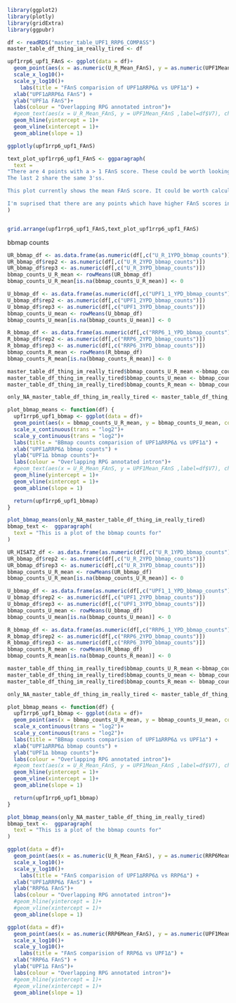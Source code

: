 
```r
library(ggplot2)
library(plotly)
library(gridExtra)
library(ggpubr)

df <- readRDS("master_table_UPF1_RRP6_COMPASS")
master_table_df_thing_im_really_tired <- df
```

```r
upf1rrp6_upf1_FAnS <- ggplot(data = df)+
  geom_point(aes(x = as.numeric(U_R_Mean_FAnS), y = as.numeric(UPF1Mean_FAnS), color = U_R_3YPD_overlapping_RPG_annotated_intron, text = V7))+
  scale_x_log10()+
  scale_y_log10()+
    labs(title = "FAnS comparision of UPF1∆RRP6∆ vs UPF1∆") +
  xlab("UPF1∆RRP6∆ FAnS") +
  ylab("UPF1∆ FAnS")+
  labs(colour = "Overlapping RPG annotated intron")+ 
  #geom_text(aes(x = U_R_Mean_FAnS, y = UPF1Mean_FAnS ,label=df$V7), check_overlap = TRUE) +
  geom_hline(yintercept = 1)+
  geom_vline(xintercept = 1)+
  geom_abline(slope = 1)

ggplotly(upf1rrp6_upf1_FAnS)

text_plot_upf1rrp6_upf1_FAnS <- ggparagraph(
  text = 
"There are 4 points with a > 1 FAnS score. These could be worth looking into if they are not already annotated. The 4 points are: chrX_469184_469405_-, chrXIII_211441_211570_- ,chrXI_93303_93465_-, chrXI_93367_93465_-
The last 2 share the same 3'ss.

This plot currently shows the mean FAnS score. It could be worth calculating p-values for the FAnS scores.

I'm suprised that there are any points which have higher FAnS scores in upf1∆ than in upf1∆rrp6∆. I'm curious what those are."
)


grid.arrange(upf1rrp6_upf1_FAnS,text_plot_upf1rrp6_upf1_FAnS)
```

bbmap counts
```r
UR_bbmap_df <- as.data.frame(as.numeric(df[,c("U_R_1YPD_bbmap_counts")]))
UR_bbmap_df$rep2 <- as.numeric(df[,c("U_R_2YPD_bbmap_counts")])
UR_bbmap_df$rep3 <- as.numeric(df[,c("U_R_3YPD_bbmap_counts")])
bbmap_counts_U_R_mean <- rowMeans(UR_bbmap_df)
bbmap_counts_U_R_mean[is.na(bbmap_counts_U_R_mean)] <- 0

U_bbmap_df <- as.data.frame(as.numeric(df[,c("UPF1_1_YPD_bbmap_counts")]))
U_bbmap_df$rep2 <- as.numeric(df[,c("UPF1_2YPD_bbmap_counts")])
U_bbmap_df$rep3 <- as.numeric(df[,c("UPF1_3YPD_bbmap_counts")])
bbmap_counts_U_mean <- rowMeans(U_bbmap_df)
bbmap_counts_U_mean[is.na(bbmap_counts_U_mean)] <- 0

R_bbmap_df <- as.data.frame(as.numeric(df[,c("RRP6_1_YPD_bbmap_counts")]))
R_bbmap_df$rep2 <- as.numeric(df[,c("RRP6_2YPD_bbmap_counts")])
R_bbmap_df$rep3 <- as.numeric(df[,c("RRP6_3YPD_bbmap_counts")])
bbmap_counts_R_mean <- rowMeans(R_bbmap_df)
bbmap_counts_R_mean[is.na(bbmap_counts_R_mean)] <- 0

master_table_df_thing_im_really_tired$bbmap_counts_U_R_mean <-bbmap_counts_U_R_mean
master_table_df_thing_im_really_tired$bbmap_counts_U_mean <- bbmap_counts_U_mean
master_table_df_thing_im_really_tired$bbmap_counts_R_mean <- bbmap_counts_R_mean

only_NA_master_table_df_thing_im_really_tired <- master_table_df_thing_im_really_tired[(is.na(master_table_df_thing_im_really_tired$RRP6Mean_FAnS) | is.na(master_table_df_thing_im_really_tired$UPF1Mean_FAnS) | is.na(master_table_df_thing_im_really_tired$U_R_Mean_FAnS)),]

plot_bbmap_means <- function(df) {
  upf1rrp6_upf1_bbmap <- ggplot(data = df)+
  geom_point(aes(x = bbmap_counts_U_R_mean, y = bbmap_counts_U_mean, color = U_R_3YPD_overlapping_RPG_annotated_intron, text = V7))+
  scale_x_continuous(trans = "log2")+
  scale_y_continuous(trans = "log2")+
  labs(title = "BBmap counts comparision of UPF1∆RRP6∆ vs UPF1∆") +
  xlab("UPF1∆RRP6∆ bbmap counts") +
  ylab("UPF1∆ bbmap counts")+
  labs(colour = "Overlapping RPG annotated intron")+ 
  #geom_text(aes(x = U_R_Mean_FAnS, y = UPF1Mean_FAnS ,label=df$V7), check_overlap = TRUE) +
  geom_hline(yintercept = 1)+
  geom_vline(xintercept = 1)+
  geom_abline(slope = 1)

  return(upf1rrp6_upf1_bbmap)
}

plot_bbmap_means(only_NA_master_table_df_thing_im_really_tired)
bbmap_text <-  ggparagraph(
  text = "This is a plot of the bbmap counts for"
)

```

```r
UR_HISAT2_df <- as.data.frame(as.numeric(df[,c("U_R_1YPD_bbmap_counts")]))
UR_bbmap_df$rep2 <- as.numeric(df[,c("U_R_2YPD_bbmap_counts")])
UR_bbmap_df$rep3 <- as.numeric(df[,c("U_R_3YPD_bbmap_counts")])
bbmap_counts_U_R_mean <- rowMeans(UR_bbmap_df)
bbmap_counts_U_R_mean[is.na(bbmap_counts_U_R_mean)] <- 0

U_bbmap_df <- as.data.frame(as.numeric(df[,c("UPF1_1_YPD_bbmap_counts")]))
U_bbmap_df$rep2 <- as.numeric(df[,c("UPF1_2YPD_bbmap_counts")])
U_bbmap_df$rep3 <- as.numeric(df[,c("UPF1_3YPD_bbmap_counts")])
bbmap_counts_U_mean <- rowMeans(U_bbmap_df)
bbmap_counts_U_mean[is.na(bbmap_counts_U_mean)] <- 0

R_bbmap_df <- as.data.frame(as.numeric(df[,c("RRP6_1_YPD_bbmap_counts")]))
R_bbmap_df$rep2 <- as.numeric(df[,c("RRP6_2YPD_bbmap_counts")])
R_bbmap_df$rep3 <- as.numeric(df[,c("RRP6_3YPD_bbmap_counts")])
bbmap_counts_R_mean <- rowMeans(R_bbmap_df)
bbmap_counts_R_mean[is.na(bbmap_counts_R_mean)] <- 0

master_table_df_thing_im_really_tired$bbmap_counts_U_R_mean <-bbmap_counts_U_R_mean
master_table_df_thing_im_really_tired$bbmap_counts_U_mean <- bbmap_counts_U_mean
master_table_df_thing_im_really_tired$bbmap_counts_R_mean <- bbmap_counts_R_mean

only_NA_master_table_df_thing_im_really_tired <- master_table_df_thing_im_really_tired[(is.na(master_table_df_thing_im_really_tired$RRP6Mean_FAnS) | is.na(master_table_df_thing_im_really_tired$UPF1Mean_FAnS) | is.na(master_table_df_thing_im_really_tired$U_R_Mean_FAnS)),]

plot_bbmap_means <- function(df) {
  upf1rrp6_upf1_bbmap <- ggplot(data = df)+
  geom_point(aes(x = bbmap_counts_U_R_mean, y = bbmap_counts_U_mean, color = U_R_3YPD_overlapping_RPG_annotated_intron, text = V7))+
  scale_x_continuous(trans = "log2")+
  scale_y_continuous(trans = "log2")+
  labs(title = "BBmap counts comparision of UPF1∆RRP6∆ vs UPF1∆") +
  xlab("UPF1∆RRP6∆ bbmap counts") +
  ylab("UPF1∆ bbmap counts")+
  labs(colour = "Overlapping RPG annotated intron")+ 
  #geom_text(aes(x = U_R_Mean_FAnS, y = UPF1Mean_FAnS ,label=df$V7), check_overlap = TRUE) +
  geom_hline(yintercept = 1)+
  geom_vline(xintercept = 1)+
  geom_abline(slope = 1)

  return(upf1rrp6_upf1_bbmap)
}

plot_bbmap_means(only_NA_master_table_df_thing_im_really_tired)
bbmap_text <-  ggparagraph(
  text = "This is a plot of the bbmap counts for"
)

```

```r
ggplot(data = df)+
  geom_point(aes(x = as.numeric(U_R_Mean_FAnS), y = as.numeric(RRP6Mean_FAnS), color = U_R_3YPD_overlapping_RPG_annotated_intron))+
  scale_x_log10()+
  scale_y_log10()+
    labs(title = "FAnS comparision of UPF1∆RRP6∆ vs RRP6∆") +
  xlab("UPF1∆RRP6∆ FAnS") +
  ylab("RRP6∆ FAnS")+
  labs(colour = "Overlapping RPG annotated intron")+
  #geom_hline(yintercept = 1)+
  #geom_vline(xintercept = 1)+
  geom_abline(slope = 1)
```

```r
ggplot(data = df)+
  geom_point(aes(x = as.numeric(RRP6Mean_FAnS), y = as.numeric(UPF1Mean_FAnS), color = U_R_3YPD_overlapping_RPG_annotated_intron))+
  scale_x_log10()+
  scale_y_log10()+
    labs(title = "FAnS comparision of RRP6∆ vs UPF1∆") +
  xlab("RRP6∆ FAnS") +
  ylab("UPF1∆ FAnS")+
  labs(colour = "Overlapping RPG annotated intron")+
  #geom_hline(yintercept = 1)+
  #geom_vline(xintercept = 1)+
  geom_abline(slope = 1)
```

